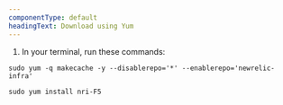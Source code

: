 ```yaml
---
componentType: default
headingText: Download using Yum
---
```


1. In your terminal, run these commands:

```shell
sudo yum -q makecache -y --disablerepo='*' --enablerepo='newrelic-infra'
```

```shell
sudo yum install nri-F5
```